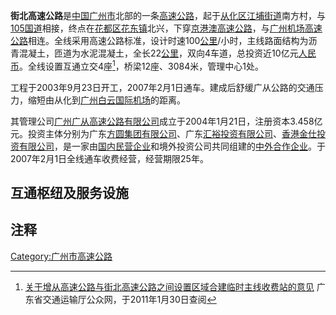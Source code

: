 {{中国高速公路信息框
| 编号 = G45
| 名称 = 大庆－广州高速公路（北兴－街口）
| 自定头部 = 
| 地圖 = Guangdong G45.svg
| 路線簡稱 = 街北
| 最近通車日期 = 2007年2月1日
| 规划总里程 = 20.7
| 起點 = [[广州市|广州市]][[花都区|花都区]][[花东镇|花东镇]]北兴
| 終點 = [[广州市|广州市]][[从化区|从化区]][[街口街道|街口街道]]
| 出口處數 = 3
| 服务区数 = 1
}}

'''街北高速公路'''是[[中国|中国]][[广州市|广州市]]北部的一条[[高速公路|高速公路]]，起于[[从化区|从化区]][[江埔街道|江埔街道]]南方村，与[[105国道|105国道]]相接，终点在[[花都区|花都区]][[花东镇|花东镇]]北兴，下穿[[京港澳高速公路|京港澳高速公路]]，与[[广州机场高速公路|广州机场高速公路]]相连。全线采用高速公路标准，设计时速100[[公里|公里]]/小时，主线路面结构为沥青混凝土，匝道为水泥混凝土，全长22[[公里|公里]]，双向4车道，总投资近10亿元[[人民币|人民币]]。全线设置互通立交4座<ref>[http://www.gdcd.gov.cn/xzxkgg/20110130100625910_1.shtml 关于增从高速公路与街北高速公路之间设置区域合建临时主线收费站的意见] {{Wayback|url=http://www.gdcd.gov.cn/xzxkgg/20110130100625910_1.shtml |date=20160304085312 }} 广东省交通运输厅公众网，于2011年1月30日查阅</ref>，桥梁12座、3084米，管理中心1处。

工程于2003年9月23日开工，2007年2月1日通车。建成后舒缓广从公路的交通压力，缩短由从化到[[广州白云国际机场|广州白云国际机场]]的距离。

其管理公司[[广州广从高速公路有限公司|广州广从高速公路有限公司]]成立于2004年1月21日，注册资本3.458亿元。投资主体分别为广东[[方圆集团有限公司|方圆集团有限公司]]、广东[[汇裕投资有限公司|汇裕投资有限公司]]、[[香港|香港]][[金仕投资有限公司|金仕投资有限公司]]，是一家由[[中国大陆|国内]][[民营企业|民营企业]]和境外投资公司共同组建的[[中外合作企业|中外合作企业]]。于2007年2月1日全线通车收费经营，经营期限25年。

== 互通枢纽及服务设施 ==
{{Start expwy exit box|place=1}}
{{Expwy exit group|{{China Expwy Name|G94|并行路段|L1=G45}}|place=1}}
{{Expwy exit item|place=[[广州市|广州市]]<br />[[花都区|花都区]]|state=c|type=H|name=北兴|alias=机场北|index=3407|highway connection={{China Expwy Name|G4|[[广韶高速公路|广韶高速公路]]}}<br/>{{China Expwy Name|G94|[[机场高速北延线|机场高速北延线]]|L1=G45}}}}
{{Expwy exit group|{{China Expwy Name|G45|路段}}|place=1}}
{{Expwy exit item|place=[[广州市|广州市]]<br />[[花都区|花都区]]|type=H|name=杨荷|dist start=|highway connection={{China Expwy Name|G94|[[广州北三环高速公路|广州北三环高速公路]]}}}}
{{Expwy exit item|place=[[广州市|广州市]]<br />[[从化区|从化区]]|type=H|name=中和里|dist start=|highway connection={{China Expwy Name|G45|[[大广高速公路粤境段|大广高速公路粤境段]]}}<br>{{China Expwy Name|S16|[[佛清从高速公路|佛清从高速公路]]|P=Guangdong}}<br>{{China Expwy Name|S16|[[派街高速公路|派街高速公路]]|P=Guangdong}}}}
{{End expwy exit box|place=1}}

== 注释 ==
{{reflist}}
{{广州主要道路}}
{{广东省高速公路}}

[[Category:广州市高速公路|Category:广州市高速公路]]